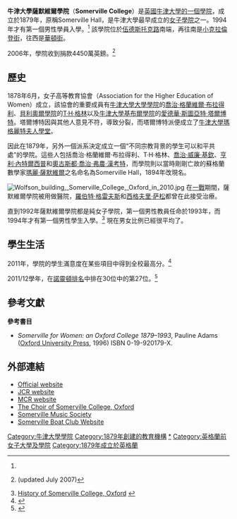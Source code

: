 {{Infobox Oxford college
| name = 薩默維爾學院
| university = 牛津大學
| photo = [[File:Somerville_College.jpg|290px]]
| infobox_colour = black
| colours = {{scarf|{{cell3|red}}{{cell|black}}{{cell2|red}}{{cell|black}}{{cell3|red}}{{cell|black}}{{cell2|red}}{{cell|black}}{{cell3|red}}}}
| motto = ''Donec rursus impleat orbem''
| named_for = [[瑪麗·薩默維爾|瑪麗·薩默維爾]]
| old_names = Somerville Hall（1879-1894）
| established = 1879年
| sister_college = [[劍橋大學格頓學院|劍橋大學格頓學院]]
| head_label = Principal
| head = [[愛麗絲·珀柔察斯卡|愛麗絲·珀柔察斯卡]]
| JCR_president = David Railton
| undergraduates = 394<ref>{{cite web|title = Undergraduate numbers by college 2011-12|publisher = University of Oxford|url = http://www.ox.ac.uk/admissions/undergraduate_courses/colleges/undergraduate_numbers_by_college/index.html|accessdate = 2013-09-26|archive-date = 2012-12-02|archive-url = https://web.archive.org/web/20121202083651/http://www.ox.ac.uk/admissions/undergraduate_courses/colleges/undergraduate_numbers_by_college/index.html|dead-url = no}}</ref> (2011/2012)
| MCR_president = 伊恩·羅伯特森（Ian Robertson）
| graduates = 88
| location = 牛津，[[伍德斯托克路_(牛津)|伍德斯托克路]]
| latitude = 51.759644
| longitude = -1.261872
| shield = [[File:Somerville_College_Oxford_Coat_Of_Arms.svg|150px]]
| blazon = Argent, three mullets in chevron reversed gules, between six crosses crosslet fitched sable.
| homepage = [http://www.some.ox.ac.uk/ Homepage]
| boat_club = [https://web.archive.org/web/20070403235250/https://student.some.ox.ac.uk/scbc Boatclub]
| ball = [http://www.somervillejesusball.co.uk/ Somerville–Jesus Ball]
| JCR = [http://student.some.ox.ac.uk/jcr/ JCR]
}}

'''牛津大學薩默維爾學院'''（'''Somerville College'''）是[[英國|英國]][[牛津大學學院|牛津大學的一個學院]]，成立於1879年，原稱Somerville Hall，是牛津大學最早成立的[[女子學院|女子學院]]之一。1994年才有第一個男性學員入學。<ref name="history" /> 該學院位於[[伍德斯托克路_(牛津)|伍德斯托克路]]南端，再往南是[[小克拉倫登街|小克拉倫登街]]，往西是[[華頓街|華頓街]]。

2006年，學院收到捐款4450萬英鎊。<ref>{{cite web|url=http://www.btinternet.com/~akme/OXCpress.html |title=Oxford College Endowment Incomes, 1973-2006 |archiveurl=https://archive.is/20120527023222/http://www.btinternet.com/~akme/OXCpress.html |archivedate=2012-05-27 |deadurl=yes }} (updated July 2007)</ref>

== 歷史==
1878年6月，女子高等教育協會（Association for the Higher Education of Women）成立，該協會的重要成員有[[牛津大學大學學院|牛津大學大學學院]]的[[喬治·格蘭維爾·布拉得利|喬治·格蘭維爾·布拉得利]]、[[貝利奧爾學院|貝利奧爾學院]]的[[T·H·格林|T·H·格林]]以及[[牛津大學基布爾學院|牛津大學基布爾學院]]的[[愛德華·斯圖亞特·塔爾博特|愛德華·斯圖亞特·塔爾博特]]。塔爾博特因與其他人意見不符，導致分裂，而塔爾博特派便成立了[[牛津大學瑪格麗特夫人學堂|牛津大學瑪格麗特夫人學堂]]。

因此在1879年，另外一個派系決定成立一個“不同宗教背景的學生可以和平共處”的學院。這些人包括喬治·格蘭維爾·布拉得利、T·H·格林、[[喬治·威廉·基欽|喬治·威廉·基欽]]、[[亨利·內特爾西普|亨利·內特爾西普]]和[[奧古斯都·喬治·弗農·漢考特|奧古斯都·喬治·弗農·漢考特]]，而學院則以當時剛剛亡故的蘇格蘭數學家[[瑪麗·薩默維爾|瑪麗·薩默維爾]]之名命名為Somerville Hall，1894年改現名。

[[File:Wolfson_building,_Somerville_College,_Oxford_in_2010.jpg|thumb]]
在[[一戰|一戰]]期間，薩默維爾學院被用做醫院，[[羅伯特·格雷夫斯|羅伯特·格雷夫斯]]和[[西格夫里·萨松|西格夫里·萨松]]都曾在此接受治療。

直到1992年薩默維爾學院都是純女子學院，第一個男性教員任命於1993年，而1994年才有第一個男性學生入學。<ref name=history>[http://www.some.ox.ac.uk/199/all/1/History.aspx History of Somerville College, Oxford] {{webarchive|url=https://web.archive.org/web/20140218061223/http://www.some.ox.ac.uk/199/all/1/History.aspx |date=2014-02-18 }}</ref> 現在男女比例已經很平均了。

== 學生生活 ==
2011年，學院的學生滿意度在某些項目中得到全校最高分。<ref name=satisfaction>{{Cite web |url=http://oxfordstudent.com/2012/04/19/somerville-soars-in-satisfaction-survey/ |title=Somerville soars in satisfaction survey |access-date=2013-09-26 |archive-date=2021-02-11 |archive-url=https://web.archive.org/web/20210211053328/https://www.oxfordstudent.com/2012/04/19/somerville-soars-in-satisfaction-survey/ |dead-url=no }}</ref>

2011/12學年，在[[諾靈頓排名|諾靈頓排名]]中排在30位中的第27位。<ref>{{Cite web |url=http://www.ox.ac.uk/about_the_university/facts_and_figures/norringtontable.html#acollege_undergraduate_degree_classifications_201112_sorted_by_rank |title=Norrington Table 2011/12 |access-date=2013-09-26 |archive-date=2014-02-18 |archive-url=https://web.archive.org/web/20140218014636/http://www.ox.ac.uk/about_the_university/facts_and_figures/norringtontable.html#acollege_undergraduate_degree_classifications_201112_sorted_by_rank |dead-url=no }}</ref>

== 參考文獻==
{{reflist}}

'''參考書目'''
*''Somerville for Women: an Oxford College 1879–1993'', Pauline Adams ([[Oxford_University_Press|Oxford University Press]], 1996) ISBN 0-19-920179-X.

==外部連結==
{{commons category|Somerville College, Oxford}}
*[http://www.some.ox.ac.uk/ Official website]
*[https://web.archive.org/web/20111007213909/http://student.some.ox.ac.uk/jcr/index.php/ JCR website]
*[https://web.archive.org/web/20130929104321/http://student.some.ox.ac.uk/mcr/ MCR website]
*[http://www.somervillechoir.com The Choir of Somerville College, Oxford] {{Wayback|url=http://www.somervillechoir.com/ |date=20210218174403 }}
*[http://www.somervillemusicsociety.com Somerville Music Society] {{Wayback|url=http://www.somervillemusicsociety.com/ |date=20201220143344 }}
*[https://web.archive.org/web/20070403235250/https://student.some.ox.ac.uk/scbc Somerville Boat Club Website]

{{牛津大學}}

[[Category:牛津大學學院|Category:牛津大學學院]]
[[Category:1879年創建的教育機構|Category:1879年創建的教育機構]]
[[Category:牛津大學薩默維爾學院|*]]
[[Category:英格蘭前女子大學及學院|Category:英格蘭前女子大學及學院]]
[[Category:1879年成立於英格蘭|Category:1879年成立於英格蘭]]